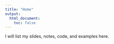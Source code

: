 ```yaml
---
title: "Home"
output:
  html_document:
    toc: false
---
```


I will list my slides, notes, code, and examples here.
